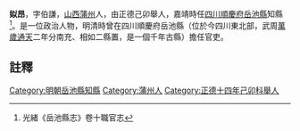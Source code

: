 {{明清人物信息框
| 姓名 =姒昂
| 最高職務 = [[四川|四川]][[岳池縣|岳池縣]][[知縣|知縣]]
| 國家 = 大明
| 籍貫 = [[山西|山西]][[蒲州|蒲州]]
| 字號 =字伯謙
| 出生日期 = ？年？月？日
| 逝世日期 = ？年？月？日
| 墓葬 = 
| 配偶 =  
| 親屬 = 曾祖、祖、父，母
| 出身 = 
| 著作 =  
*
}}
'''姒昂'''{{BD|？年||？年||}}，字伯謙，[[山西|山西]][[蒲州|蒲州]]人，由正德己卯舉人，嘉靖時任[[四川|四川]][[順慶府|順慶府]][[岳池縣|岳池縣]]知縣<ref>光緒《岳池縣志》卷十職官志</ref>。是一位政治人物，明清時曾在四川順慶府岳池縣（位於今四川東北部，武周[[萬歲通天|萬歲通天]]二年分南充、相如二縣置，是一個千年古縣）擔任官吏。
==註釋==
{{reflist}}
{{明朝人物小作品}}
[[Category:明朝岳池縣知縣|Category:明朝岳池縣知縣]]
[[Category:蒲州人|Category:蒲州人]]
[[Category:正德十四年己卯科舉人|Category:正德十四年己卯科舉人]]